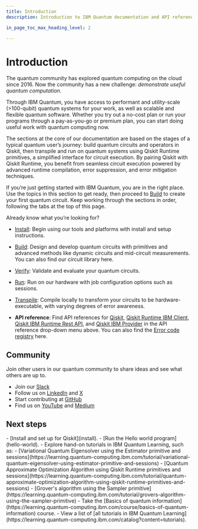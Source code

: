 ```yaml
---
title: Introduction
description: Introduction to IBM Quantum documentation and API reference

in_page_toc_max_heading_level: 2

---
```


# Introduction

The quantum community has explored quantum computing on the cloud since 2016.  Now the community has a new challenge: *demonstrate useful quantum computation*. 

Through IBM Quantum, you have access to performant and utility-scale (>100-qubit) quantum systems for your work, as well as scalable and flexible quantum software. Whether you try out a no-cost plan or run your programs through a pay-as-you-go or premium plan, you can start doing useful work with quantum computing now.

The sections at the core of our documentation are based on the stages of a typical quantum user’s journey: build quantum circuits and operators in Qiskit, then transpile and run on quantum systems using Qiskit Runtime primitives, a simplified interface for circuit execution. By pairing Qiskit with Qiskit Runtime, you benefit from seamless circuit execution powered by advanced runtime compilation, error suppression, and error mitigation techniques. 
 
If you’re just getting started with IBM Quantum, you are in the right place. Use the topics in this section to get ready, then proceed to [Build](../build) to create your first quantum circuit. Keep working through the sections in order, following the tabs at the top of this page.

Already know what you’re looking for?

- [Install](install): Begin using our tools and platforms with install and setup instructions.

- [Build](../build): Design and develop quantum circuits with primitives and advanced methods like dynamic circuits and mid-circuit measurements. You can also find our circuit library here.

- [Verify](../verify): Validate and evaluate your quantum circuits.

- [Run](../run): Run on our hardware with job configuration options such as sessions.

- [Transpile](../transpile): Compile locally to transform your circuits to be hardware-executable, with varying degrees of error awareness.

- **API reference**: Find API references for [Qiskit](/api/qiskit), [Qiskit Runtime IBM Client](/api/qiskit-ibm-runtime/runtime_service), [Qiskit IBM Runtime Rest API](/api/runtime/tags/programs), and [Qiskit IBM Provider](/api/qiskit-ibm-provider/ibm_provider) in the API reference drop-down menu above. You can also find the [Error code registry](../errors) here.

## Community

Join other users in our quantum community to share ideas and see what others are up to.

- Join our [Slack](https://ibm.co/joinqiskitslack)
- Follow us on [LinkedIn](https://www.linkedin.com/showcase/ibm-quantum/) and [X](https://x.com/qiskit)
- Start contributing at [GitHub](https://github.com/qiskit)
- Find us on [YouTube](https://www.youtube.com/qiskit) and [Medium](https://medium.com/qiskit)


## Next steps

<Admonition type="tip" title="Recommendations">
    - [Install and set up for Qiskit](install).
    - [Run the Hello world program](hello-world).
    - Explore hand-on tutorials in IBM Quantum Learning, such as:
      - [Variational Quantum Eigensolver using the Estimator primitive and sessions](https://learning.quantum-computing.ibm.com/tutorial/variational-quantum-eigensolver-using-estimator-primitive-and-sessions)
      - [Quantum Approximate Optimization Algorithm using Qiskit Runtime primitives and sessions](https://learning.quantum-computing.ibm.com/tutorial/quantum-approximate-optimization-algorithm-using-qiskit-runtime-primitives-and-sessions)
      - [Grover's algorithm using the Sampler primitive](https://learning.quantum-computing.ibm.com/tutorial/grovers-algorithm-using-the-sampler-primitive)
    - Take the [Basics of quantum information](https://learning.quantum-computing.ibm.com/course/basics-of-quantum-information) course.
    - View a list of [all tutorials in IBM Quantum Learning](https://learning.quantum-computing.ibm.com/catalog?content=tutorials).
</Admonition>

